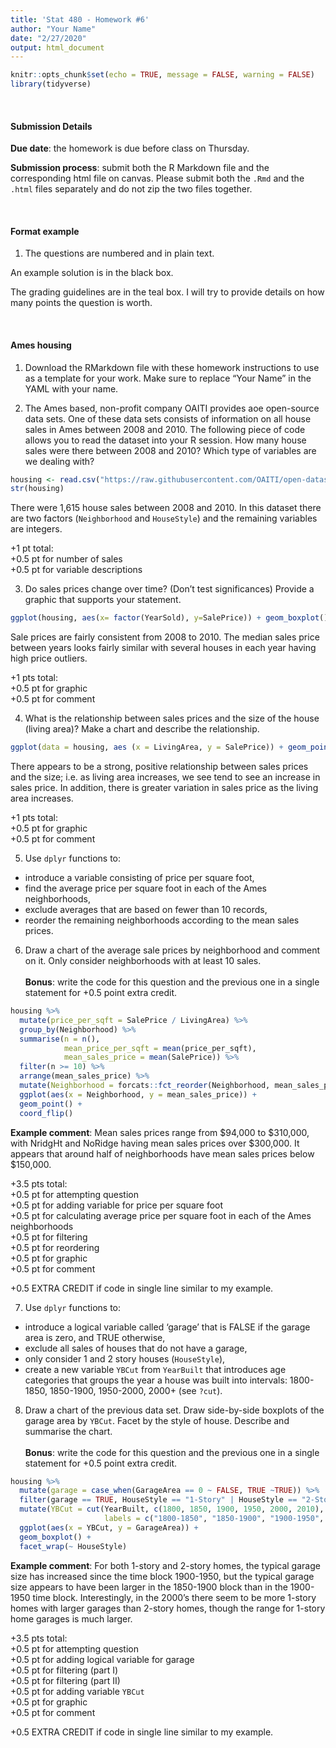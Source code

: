 ```yaml
---
title: 'Stat 480 - Homework #6'
author: "Your Name"
date: "2/27/2020"
output: html_document
---
```


```r
knitr::opts_chunk$set(echo = TRUE, message = FALSE, warning = FALSE)
library(tidyverse)
```

<br/>

#### Submission Details

**Due date**: the homework is due before class on Thursday. 

**Submission process**: submit both the R Markdown file and the corresponding html file on canvas. Please submit both the `.Rmd` and the `.html` files separately and do not zip the two files together.

<br/>

#### Format example

1. The questions are numbered and in plain text.

:::sol
An example solution is in the black box.
:::

:::rubric
The grading guidelines are in the teal box. I will try to provide details on how many points the question is worth.
:::

<br/>

#### Ames housing

  
1. Download the RMarkdown file with these homework instructions to use as a template for your work. Make sure to replace "Your Name" in the YAML with your name.

  
2. The Ames based, non-profit company OAITI provides aoe open-source data sets. One of these data sets consists of information on all house sales in Ames between 2008 and 2010. The following piece of code allows you to read the dataset into your R session. How many house sales were there between 2008 and 2010? Which type of variables are we dealing with?

:::sol
```r
housing <- read.csv("https://raw.githubusercontent.com/OAITI/open-datasets/master/Housing%20Data/Ames-Housing.csv")
str(housing)
```
There were 1,615 house sales between 2008 and 2010. In this dataset there are two factors (`Neighborhood` and `HouseStyle`) and the remaining variables are integers.
:::

:::rubric
+1 pt total:  
+0.5 pt for number of sales  
+0.5 pt for variable descriptions  
:::

  
3. Do sales prices change over time? (Don't test significances) Provide a graphic that supports your statement.

:::sol
```r
ggplot(housing, aes(x= factor(YearSold), y=SalePrice)) + geom_boxplot()
```

Sale prices are fairly consistent from 2008 to 2010. The median sales price between years looks fairly similar with several houses in each year having high price outliers.
:::

:::rubric
+1 pts total:  
+0.5 pt for graphic  
+0.5 pt for comment  
:::

  
4. What is the relationship between sales prices and the size of the house (living area)? Make a chart and describe the relationship.

:::sol
```r
ggplot(data = housing, aes (x = LivingArea, y = SalePrice)) + geom_point()
```

There appears to be a strong, positive relationship between sales prices and the size; i.e. as living area increases, we see tend to see an increase in sales price. In addition, there is greater variation in sales price as the living area increases.
:::

:::rubric
+1 pts total:  
+0.5 pt for graphic  
+0.5 pt for comment  
:::
  
5. Use `dplyr` functions to:  
  
  - introduce a variable consisting of price per square foot,   
  - find the average price per square foot in each of the Ames neighborhoods,            
  - exclude averages that are based on fewer than 10 records,  
  - reorder the remaining neighborhoods according to the mean sales prices.  


6. Draw a chart of the average sale prices by neighborhood and comment on it. Only consider neighborhoods with at least 10 sales. <br><br> **Bonus**: write the code for this question and the previous one in a single statement for +0.5 point extra credit.

:::sol
```r
housing %>%
  mutate(price_per_sqft = SalePrice / LivingArea) %>%
  group_by(Neighborhood) %>%
  summarise(n = n(),
            mean_price_per_sqft = mean(price_per_sqft),
            mean_sales_price = mean(SalePrice)) %>%
  filter(n >= 10) %>%
  arrange(mean_sales_price) %>%
  mutate(Neighborhood = forcats::fct_reorder(Neighborhood, mean_sales_price)) %>%
  ggplot(aes(x = Neighborhood, y = mean_sales_price)) +
  geom_point() +
  coord_flip()
```

**Example comment**: Mean sales prices range from \$94,000 to \$310,000, with NridgHt and NoRidge having mean sales prices over \$300,000. It appears that around half of neighborhoods have mean sales prices below \$150,000.
:::

:::rubric
+3.5 pts total:  
+0.5 pt for attempting question  
+0.5 pt for adding variable for price per square foot  
+0.5 pt for calculating average price per square foot in each of the Ames neighborhoods  
+0.5 pt for filtering  
+0.5 pt for reordering  
+0.5 pt for graphic  
+0.5 pt for comment  

+0.5 EXTRA CREDIT if code in single line similar to my example.
:::

7. Use `dplyr` functions to:

  - introduce a logical variable called 'garage' that is FALSE if the garage area is zero, and TRUE otherwise,
  - exclude all sales of houses that do not have a garage,
  - only consider 1 and 2 story houses (`HouseStyle`),
  - create a new variable `YBCut` from `YearBuilt` that introduces age categories that groups the year a house was built into intervals: 1800-1850, 1850-1900, 1950-2000, 2000+ (see `?cut`).
  
  
8. Draw a chart of the previous data set. Draw side-by-side boxplots of the garage area by `YBCut`. Facet by the style of house. Describe and summarise the chart. <br><br> **Bonus**: write the code for this question and the previous one in a single statement for +0.5 point extra credit.

:::sol
```r
housing %>%
  mutate(garage = case_when(GarageArea == 0 ~ FALSE, TRUE ~TRUE)) %>%
  filter(garage == TRUE, HouseStyle == "1-Story" | HouseStyle == "2-Story") %>%
  mutate(YBCut = cut(YearBuilt, c(1800, 1850, 1900, 1950, 2000, 2010), 
                     labels = c("1800-1850", "1850-1900", "1900-1950", "1950-2000", "2000+"))) %>%
  ggplot(aes(x = YBCut, y = GarageArea)) +
  geom_boxplot() +
  facet_wrap(~ HouseStyle)
```

**Example comment**: For both 1-story and 2-story homes, the typical garage size has increased since the time block 1900-1950, but the typical garage size appears to have been larger in the 1850-1900 block than in the 1900-1950 time block. Interestingly, in the 2000's there seem to be more 1-story homes with larger garages than 2-story homes, though the range for 1-story home garages is much larger.
:::

:::rubric
+3.5 pts total:  
+0.5 pt for attempting question  
+0.5 pt for adding logical variable for garage  
+0.5 pt for filtering (part I)  
+0.5 pt for filtering (part II)  
+0.5 pt for adding variable `YBCut`  
+0.5 pt for graphic  
+0.5 pt for comment  

+0.5 EXTRA CREDIT if code in single line similar to my example.
:::
